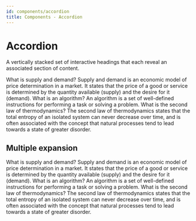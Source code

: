 ```yaml
---
id: components/accordion
title: Components - Accordion
---
```


# Accordion

A vertically stacked set of interactive headings that each reveal an associated section of content.

<Example>
  <Accordion type="single">
    <AccordionItem value="one">
      <AccordionHeader>What is supply and demand?</AccordionHeader>
      <AccordionContent>Supply and demand is an economic model of price determination in a market. It states that the price of a good or service is determined by the quantity available (supply) and the desire for it (demand).</AccordionContent>
    </AccordionItem>
    <AccordionItem value="two">
      <AccordionHeader>What is an algorithm?</AccordionHeader>
      <AccordionContent>An algorithm is a set of well-defined instructions for performing a task or solving a problem.</AccordionContent>
    </AccordionItem>
    <AccordionItem value="three">
      <AccordionHeader>What is the second law of thermodynamics?</AccordionHeader>
      <AccordionContent>The second law of thermodynamics states that the total entropy of an isolated system can never decrease over time, and is often associated with the concept that natural processes tend to lead towards a state of greater disorder.</AccordionContent>
    </AccordionItem>
  </Accordion>
</Example>

## Multiple expansion

<Example>
  <Accordion type="multiple">
    <AccordionItem value="one">
      <AccordionHeader>What is supply and demand?</AccordionHeader>
      <AccordionContent>Supply and demand is an economic model of price determination in a market. It states that the price of a good or service is determined by the quantity available (supply) and the desire for it (demand).</AccordionContent>
    </AccordionItem>
    <AccordionItem value="two">
      <AccordionHeader>What is an algorithm?</AccordionHeader>
      <AccordionContent>An algorithm is a set of well-defined instructions for performing a task or solving a problem.</AccordionContent>
    </AccordionItem>
    <AccordionItem value="three">
      <AccordionHeader>What is the second law of thermodynamics?</AccordionHeader>
      <AccordionContent>The second law of thermodynamics states that the total entropy of an isolated system can never decrease over time, and is often associated with the concept that natural processes tend to lead towards a state of greater disorder.</AccordionContent>
    </AccordionItem>
  </Accordion>
</Example>